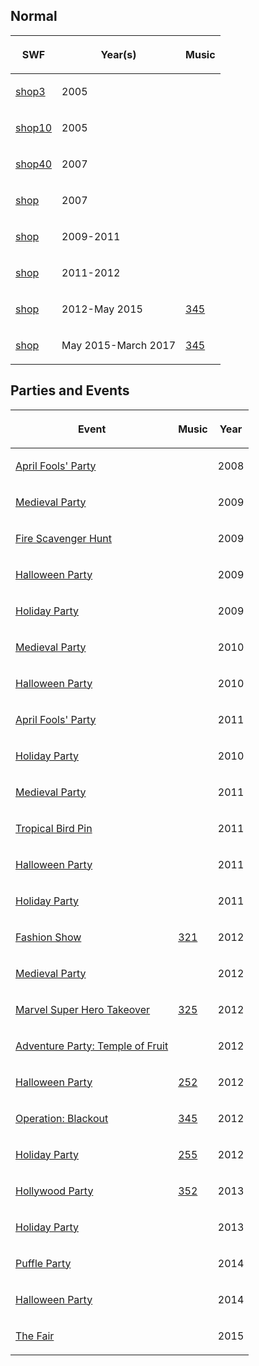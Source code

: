 

==Normal==
<center>
{|class="wikitable" border="1"
!SWF!!Year(s)!!Music
|-
|[[Media:ArtworkRoomsShop3.swf|shop3]]||2005||{{n/a}}
|-
|[[Media:ArtworkRoomsShop10.swf|shop10]]||2005||{{n/a}}
|-
|[[Media:ArtworkRoomsShop40.swf|shop40]]||2007||{{n/a}}
|-
|[[Media:RoomsSport.swf|shop]]||2007||{{n/a}}
|-
|[[Media:RoomsShop.swf|shop]]||2009-2011||{{n/a}}
|-
|[[Media:RoomsShop 2.swf|shop]]||2011-2012||{{n/a}}
|-
|[[Media:RoomsShop 3.swf|shop]]||2012-May 2015||[[Media:Music345.swf|345]]
|-
|[[Media:RoomsShop-May2015.swf|shop]]||May 2015-March 2017||[[Media:Music345.swf|345]]
|}
</center>

==Parties and Events==
<center>
{|class="wikitable" border="1"
!Event
!Music
!Year
|-
|[[Media:ArtworkRooms0328Shop46.swf|April Fools' Party]]||||2008
|-
|[[Media:Rooms0508Shop.swf|Medieval Party]]||||2009
|-
|[[Media:RoomsShop-FireScavengerHunt.swf|Fire Scavenger Hunt]]||||2009
|-
|[[Media:RoomsShop-HalloweenParty2009.swf|Halloween Party]]||||2009
|-
|[[Media:RoomsShop-HolidayParty2009.swf|Holiday Party]]||||2009
|-
|[[Media:RoomsShop-MedievalParty2010.swf|Medieval Party]]||||2010
|-
|[[Media:HalloweenParty2010GiftShop.swf|Halloween Party]]||||2010
|-
|[[Media:AprilFools%27Party2011Shop.swf|April Fools' Party]]||||2011
|-
|[[Media:HolidayParty2010Shop.swf|Holiday Party]]||||2010
|-
|[[Media:MedievalParty2011Shop.swf|Medieval Party]]||||2011
|-
|[[Media:ShopWithTropicalBirdPin.swf|Tropical Bird Pin]]||||2011
|-
|[[Media:HalloweenParty2011Shop.swf|Halloween Party]]||||2011
|-
|[[Media:HolidayParty2011Shop.swf|Holiday Party]]||||2011
|-
|[[Media:FashionShowShop.swf|Fashion Show]]||[[Media:Music321.swf|321]]||2012
|-
|[[Media:MedievalParty2012shop.swf|Medieval Party]]||||2012
|-
|[[Media:MarvelSuperheroTakeoverShop.swf|Marvel Super Hero Takeover]]||[[Media:Music325.swf|325]]||2012
|-
|[[Media:APToFShop.swf|Adventure Party: Temple of Fruit]]||{{n/a}}||2012
|-
|[[Media:HalloweenParty2012Shop.swf|Halloween Party]]||[[Media:Music252.swf|252]]||2012
|-
|[[Media:RoomsShop-OperationBlackout.swf|Operation: Blackout]]||[[Media:Music345.swf|345]]||2012
|-
|[[Media:HolidayParty2012Shop.swf|Holiday Party]]||[[Media:Music255.swf|255]]||2012
|-
|[[Media:HollywoodPartyRoomsShop.swf|Hollywood Party]]||[[Media:Music352.swf|352]]||2013
|-
|[[Media:RoomsShop-HolidayParty2013.swf|Holiday Party]]||{{n/a}}||2013
|-
|[[Media:RoomsShop-PuffleParty2014.swf|Puffle Party]]||{{n/a}}||2014
|-
|[[Media:RoomsShop-HalloweenParty2014.swf|Halloween Party]]||{{n/a}}||2014
|-
|[[Media:RoomsShop-TheFair2015.swf|The Fair]]||{{n/a}}||2015
|}
</center>

{{Places}}